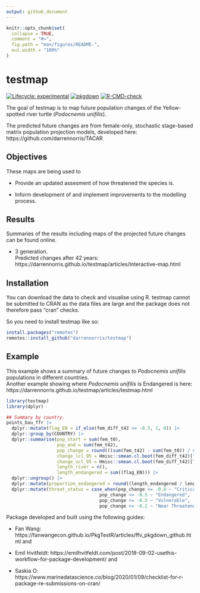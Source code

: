 ```yaml
---
output: github_document
---
```


<!-- README.md is generated from README.Rmd. Please edit that file -->

```r
knitr::opts_chunk$set(
  collapse = TRUE,
  comment = "#>",
  fig.path = "man/figures/README-",
  out.width = "100%"
)
```

# testmap

<!-- badges: start -->
[![Lifecycle: experimental](https://img.shields.io/badge/lifecycle-experimental-orange.svg)](https://lifecycle.r-lib.org/articles/stages.html#experimental)
[![pkgdown](https://github.com/darrennorris/testmap/workflows/pkgdown/badge.svg)](https://github.com/darrennorris/eprdados/actions)
[![R-CMD-check](https://github.com/darrennorris/testmap/actions/workflows/R-CMD-check.yaml/badge.svg)](https://github.com/darrennorris/testmap/actions/workflows/R-CMD-check.yaml)
<!-- badges: end -->

The goal of testmap is to map future population changes of 
the Yellow-spotted river turtle (*Podocnemis unifilis*).

The predicted future changes are from female-only, 
stochastic stage-based matrix population projection models, developed here: 
https://github.com/darrennorris/TACAR

## Objectives
These maps are being used to

 - Provide an updated assesment of how threatened the species is.

 - Inform development of and implement improvements to the modelling process.

 
## Results
Summaries of the results including maps of the projected future changes 
can be found online.

 - 3 generation.    
 Predicted changes after 42 years: https://darrennorris.github.io/testmap/articles/Interactive-map.html

## Installation

You can download the data to check and visualise using R.
testmap cannot be submitted to CRAN as the data files are large and the package 
does not therefore pass "cran" checks.

So you need to install testmap like so:

``` r
install.packages("remotes")
remotes::install_github("darrennorris/testmap")
```

## Example

This example shows a summary of 
future changes to *Podocnemis unifilis* populations in different countries.  
Another example showing where *Podocnemis unifilis* is 
Endangered is here: 
https://darrennorris.github.io/testmap/articles/testmap.html

```r
library(testmap)
library(dplyr)

## Summary by country.
points_bau_ffr |> 
  dplyr::mutate(flag_EN = if_else(fem_diff_t42 <= -0.5, 1, 0)) |>
  dplyr::group_by(COUNTRY) |> 
  dplyr::summarise(pop_start = sum(fem_t0), 
                   pop_end = sum(fem_t42), 
                   pop_change = round(((sum(fem_t42) - sum(fem_t0)) / sum(fem_t0)), 3),
                   change_lcl_95 = Hmisc::smean.cl.boot(fem_diff_t42)["Lower"], 
                   change_ucl_95 = Hmisc::smean.cl.boot(fem_diff_t42)["Upper"],
                   length_river = n(), 
                   length_endangered = sum((flag_EN))) |>
  dplyr::ungroup() |> 
  dplyr::mutate(proportion_endangered = round((length_endangered / length_river), 2)) |> 
  dplyr::mutate(threat_status = case_when(pop_change <= -0.8 ~ "Critically Endangered", 
                                   pop_change <= -0.5 ~ "Endangered", 
                                   pop_change <= -0.3 ~ "Vulnerable", 
                                   pop_change <= -0.2 ~ "Near Threatened"))
```


Package developed and built using the following guides:

 * Fan Wang: https://fanwangecon.github.io/PkgTestR/articles/ffv_pkgdown_github.html
and

 * Emil Hvitfeldt: https://emilhvitfeldt.com/post/2018-09-02-usethis-workflow-for-package-development/
and

 * Saskia O: https://www.marinedatascience.co/blog/2020/01/09/checklist-for-r-package-re-submissions-on-cran/
